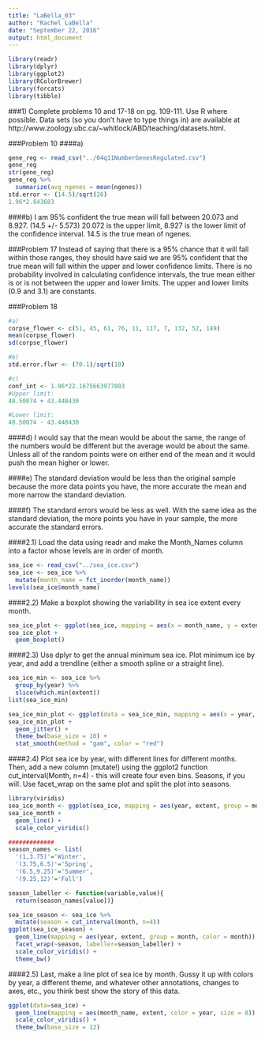 ```yaml
---
title: "LaBella_03"
author: "Rachel LaBella"
date: "September 22, 2016"
output: html_document
---
```

```r
library(readr)
library(dplyr)
library(ggplot2)
library(RColorBrewer)
library(forcats)
library(tibble)
```
###1) Complete problems 10 and 17-18 on pg. 109-111. Use R where possible. Data sets (so you don’t have to type things in) are available at http://www.zoology.ubc.ca/~whitlock/ABD/teaching/datasets.html.

###Problem 10
####a)
``` r
gene_reg <- read_csv("../04q11NumberGenesRegulated.csv")
gene_reg
str(gene_reg)
gene_reg %>%
  summarize(avg_ngenes = mean(ngenes))
std.error <- (14.5)/sqrt(26)
1.96*2.843683
```
####b)
I am 95% confident the true mean will fall between 20.073 and 8.927. (14.5 +/- 5.573) 20.072 is the upper limit, 8.927 is the lower limit of the confidence interval. 14.5 is the true mean of ngenes. 

###Problem 17
Instead of saying that there is a 95% chance that it will fall within those ranges, they should have said we are 95% confident that the true mean will fall within the upper and lower confidence limits. There is no probability involved in calculating confidence intervals, the true mean either is or is not between the upper and lower limits. The upper and lower limits (0.9 and 3.1) are constants. 

###Problem 18
```r
#a) 
corpse_flower <- c(51, 45, 61, 76, 11, 117, 7, 132, 52, 149)
mean(corpse_flower)
sd(corpse_flower)

#b)
std.error.flwr <- (70.1)/sqrt(10)

#c)
conf_int <- 1.96*22.1675663977803
#Upper limit:
48.50074 + 43.448430

#Lower limit:
48.50074 - 43.448430
```
####d)
I would say that the mean would be about the same, the range of the numbers would be different but the average would be about the same. Unless all of the random points were on either end of the mean and it would push the mean higher or lower. 

####e)
The standard deviation would be less than the original sample because the more data points you have, the more accurate the mean and more narrow the standard deviation.

####f)
The standard errors would be less as well. With the same idea as the standard deviation, the more points you have in your sample, the more accurate the standard errors. 

####2.1) Load the data using readr and make the Month_Names column into a factor whose levels are in order of month.
``` r
sea_ice <- read_csv("../sea_ice.csv")
sea_ice <- sea_ice %>%
  mutate(month_name = fct_inorder(month_name))
levels(sea_ice$month_name)
```

####2.2) Make a boxplot showing the variability in sea ice extent every month.
``` r
sea_ice_plot <- ggplot(sea_ice, mapping = aes(x = month_name, y = extent)) 
sea_ice_plot +
  geom_boxplot()
```


####2.3) Use dplyr to get the annual minimum sea ice. Plot minimum ice by year, and add a trendline (either a smooth spline or a straight line).
``` r
sea_ice_min <- sea_ice %>%
  group_by(year) %>%
  slice(which.min(extent)) 
list(sea_ice_min)

sea_ice_min_plot <- ggplot(data = sea_ice_min, mapping = aes(x = year, y = extent))
sea_ice_min_plot +
  geom_jitter() +
  theme_bw(base_size = 10) +
  stat_smooth(method = "gam", color = "red")

```


####2.4) Plot sea ice by year, with different lines for different months. Then, add a new column (mutate!) using the ggplot2 function cut_interval(Month, n=4) - this will create four even bins. Seasons, if you will. Use facet_wrap on the same plot and split the plot into seasons.
``` r
library(viridis)
sea_ice_month <- ggplot(sea_ice, mapping = aes(year, extent, group = month, color = month))
sea_ice_month +
  geom_line() +
  scale_color_viridis()

#############
season_names <- list(
  '(1,3.75)'='Winter',
  '(3.75,6.5)'='Spring',
  '(6.5,9.25)'='Summer',
  '(9.25,12)'='Fall')

season_labeller <- function(variable,value){
  return(season_names[value])}

sea_ice_season <- sea_ice %>%
  mutate(season = cut_interval(month, n=4))
ggplot(sea_ice_season) +
  geom_line(mapping = aes(year, extent, group = month, color = month)) +
  facet_wrap(~season, labeller=season_labeller) +
  scale_color_viridis() +
  theme_bw()

```


####2.5) Last, make a line plot of sea ice by month. Gussy it up with colors by year, a different theme, and whatever other annotations, changes to axes, etc., you think best show the story of this data.
``` r
ggplot(data=sea_ice) +
  geom_line(mapping = aes(month_name, extent, color = year, size = 8)) +
  scale_color_viridis() +
  theme_bw(base_size = 12) 
```

